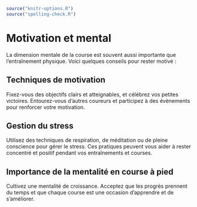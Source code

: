 ```r
source("knitr-options.R")
source("spelling-check.R")
```

# Motivation et mental {-}

La dimension mentale de la course est souvent aussi importante que l'entraînement physique.
Voici quelques conseils pour rester motivé :

## Techniques de motivation {-}

Fixez-vous des objectifs clairs et atteignables, et célébrez vos petites victoires.
Entourez-vous d'autres coureurs et participez à des évènements pour renforcer votre motivation.

## Gestion du stress {-}

Utilisez des techniques de respiration, de méditation ou de pleine conscience pour gérer le stress.
Ces pratiques peuvent vous aider à rester concentré et positif pendant vos entraînements et courses.

## Importance de la mentalité en course à pied {-}

Cultivez une mentalité de croissance.
Acceptez que les progrès prennent du temps et que chaque course est une occasion d'apprendre et de s'améliorer.
